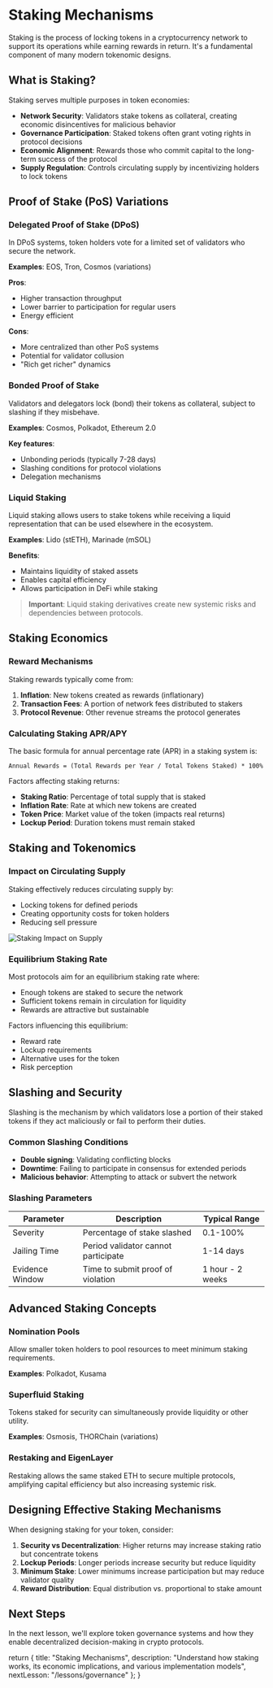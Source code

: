# Staking Mechanisms

Staking is the process of locking tokens in a cryptocurrency network to support its operations while earning rewards in return. It's a fundamental component of many modern tokenomic designs.

## What is Staking?

Staking serves multiple purposes in token economies:

- **Network Security**: Validators stake tokens as collateral, creating economic disincentives for malicious behavior
- **Governance Participation**: Staked tokens often grant voting rights in protocol decisions
- **Economic Alignment**: Rewards those who commit capital to the long-term success of the protocol
- **Supply Regulation**: Controls circulating supply by incentivizing holders to lock tokens

## Proof of Stake (PoS) Variations

### Delegated Proof of Stake (DPoS)

In DPoS systems, token holders vote for a limited set of validators who secure the network.

**Examples**: EOS, Tron, Cosmos (variations)

**Pros**:
- Higher transaction throughput
- Lower barrier to participation for regular users
- Energy efficient

**Cons**:
- More centralized than other PoS systems
- Potential for validator collusion
- "Rich get richer" dynamics

### Bonded Proof of Stake

Validators and delegators lock (bond) their tokens as collateral, subject to slashing if they misbehave.

**Examples**: Cosmos, Polkadot, Ethereum 2.0

**Key features**:
- Unbonding periods (typically 7-28 days)
- Slashing conditions for protocol violations
- Delegation mechanisms

### Liquid Staking

Liquid staking allows users to stake tokens while receiving a liquid representation that can be used elsewhere in the ecosystem.

**Examples**: Lido (stETH), Marinade (mSOL)

**Benefits**:
- Maintains liquidity of staked assets
- Enables capital efficiency
- Allows participation in DeFi while staking

> **Important**: Liquid staking derivatives create new systemic risks and dependencies between protocols.

## Staking Economics

### Reward Mechanisms

Staking rewards typically come from:

1. **Inflation**: New tokens created as rewards (inflationary)
2. **Transaction Fees**: A portion of network fees distributed to stakers
3. **Protocol Revenue**: Other revenue streams the protocol generates

### Calculating Staking APR/APY

The basic formula for annual percentage rate (APR) in a staking system is:

```
Annual Rewards = (Total Rewards per Year / Total Tokens Staked) * 100%
```

Factors affecting staking returns:

- **Staking Ratio**: Percentage of total supply that is staked
- **Inflation Rate**: Rate at which new tokens are created
- **Token Price**: Market value of the token (impacts real returns)
- **Lockup Period**: Duration tokens must remain staked

## Staking and Tokenomics

### Impact on Circulating Supply

Staking effectively reduces circulating supply by:
- Locking tokens for defined periods
- Creating opportunity costs for token holders
- Reducing sell pressure

![Staking Impact on Supply](https://academy.binance.com/_next/image?url=https%3A%2F%2Fimage.binance.vision%2Fuploads-original%2F0ee9d7d59d424a7c8bd7d70c86b8f95f.png&w=750&q=75)

### Equilibrium Staking Rate

Most protocols aim for an equilibrium staking rate where:

- Enough tokens are staked to secure the network
- Sufficient tokens remain in circulation for liquidity
- Rewards are attractive but sustainable

Factors influencing this equilibrium:
- Reward rate
- Lockup requirements
- Alternative uses for the token
- Risk perception

## Slashing and Security

Slashing is the mechanism by which validators lose a portion of their staked tokens if they act maliciously or fail to perform their duties.

### Common Slashing Conditions

- **Double signing**: Validating conflicting blocks
- **Downtime**: Failing to participate in consensus for extended periods
- **Malicious behavior**: Attempting to attack or subvert the network

### Slashing Parameters

| Parameter | Description | Typical Range |
| --- | --- | --- |
| Severity | Percentage of stake slashed | 0.1-100% |
| Jailing Time | Period validator cannot participate | 1-14 days |
| Evidence Window | Time to submit proof of violation | 1 hour - 2 weeks |

## Advanced Staking Concepts

### Nomination Pools

Allow smaller token holders to pool resources to meet minimum staking requirements.

**Examples**: Polkadot, Kusama

### Superfluid Staking

Tokens staked for security can simultaneously provide liquidity or other utility.

**Examples**: Osmosis, THORChain (variations)

### Restaking and EigenLayer

Restaking allows the same staked ETH to secure multiple protocols, amplifying capital efficiency but also increasing systemic risk.

## Designing Effective Staking Mechanisms

When designing staking for your token, consider:

1. **Security vs Decentralization**: Higher returns may increase staking ratio but concentrate tokens
2. **Lockup Periods**: Longer periods increase security but reduce liquidity
3. **Minimum Stake**: Lower minimums increase participation but may reduce validator quality
4. **Reward Distribution**: Equal distribution vs. proportional to stake amount

## Next Steps

In the next lesson, we'll explore token governance systems and how they enable decentralized decision-making in crypto protocols.

  return {
    title: "Staking Mechanisms",
    description: "Understand how staking works, its economic implications, and various implementation models",
    nextLesson: "/lessons/governance"
  };
}